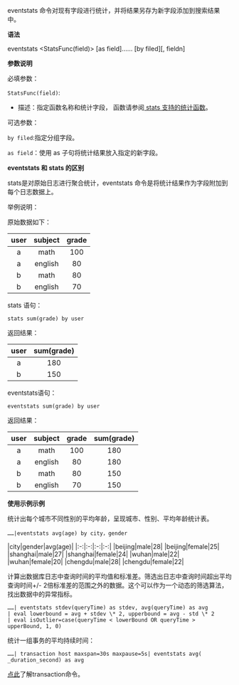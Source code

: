 eventstats 命令对现有字段进行统计，并将结果另存为新字段添加到搜索结果中。

**语法**

eventstats <StatsFunc(field)> [as field]…… [by filed][, fieldn]

**参数说明**

必填参数：

`StatsFunc(field)`: 

* 描述：指定函数名称和统计字段， 函数请参阅[ stats 支持的统计函数](/express/manual/6013/stats)。

可选参数：

`by filed`:指定分组字段。

`as field`：使用 as 子句将统计结果放入指定的新字段。

**eventstats 和 stats 的区别**

stats是对原始日志进行聚合统计，eventstats 命令是将统计结果作为字段附加到每个日志数据上。

举例说明：

原始数据如下：

|user| subject| grade|
|:-:|:-:|:-:|
|a| math|100|
|a|english| 80
|b|math|80|
|b|english|70|

stats 语句：

```
stats sum(grade) by user
```

返回结果：

|user|sum(grade)|
|:-:|:-:|
|a|180|
|b|150|

eventstats语句：
```
eventstats sum(grade) by user
```

返回结果：

|user|subject|grade|sum(grade)|
|:-:|:-:|:-:|:-:|
|a|math|100|180|
|a|english|80|180|
|b|math|80|150|
|b|english|70|150|

**使用示例示例**

统计出每个城市不同性别的平均年龄，呈现城市、性别、平均年龄统计表。

```
……|eventstats avg(age) by city，gender
```

|city|gender|avg(age)|
|:-:|:-:|:-:|:-:|
|beijing|male|28|
|beijing|female|25|
|shanghai|male|27|
|shanghai|female|24|
|wuhan|male|22|
|wuhan|female|20|
|chengdu|male|28|
|chengdu|female|22|

计算出数据库日志中查询时间的平均值和标准差。筛选出日志中查询时间超出平均查询时间+/- 2倍标准差的范围之外的数据。这个可以作为一个动态的筛选算法，找出数据中的异常指标。

```
……| eventstats stdev(queryTime) as stdev, avg(queryTime) as avg 
| eval lowerbound = avg + stdev \* 2, upperbound = avg - std \* 2 
| eval isOutlier=case(queryTime < lowerBound OR queryTime > upperBound, 1, 0)
```

统计一组事务的平均持续时间：

```
……| transaction host maxspan=30s maxpause=5s| eventstats avg( _duration_second) as avg
```
[点此](/express/manual/6242/transaction)了解transaction命令。
